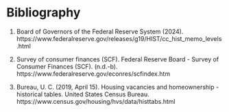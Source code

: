 # Bibliography

1. Board of Governors of the Federal Reserve System (2024). https://www.federalreserve.gov/releases/g19/HIST/cc_hist_memo_levels.html 

2. Survey of consumer finances (SCF). Federal Reserve Board - Survey of Consumer Finances (SCF). (n.d.-b). https://www.federalreserve.gov/econres/scfindex.htm 

3. Bureau, U. C. (2019, April 15). Housing vacancies and homeownership - historical tables. United States Census Bureau. https://www.census.gov/housing/hvs/data/histtabs.html 